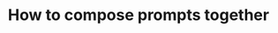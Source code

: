 ---
sidebar_position: 5
title: How to compose prompts together
sidebar_class_name: hidden
pagination_prev: null
pagination_next: null
---